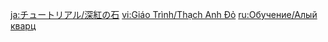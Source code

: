 {{Tutorial
|title    = Scarlet Quartz
|subtitle = Exploration Knowledge
|type     = Adventure
|icon     = Icon Tutorial Combat.png
|about    = Scarlet Quartz
|image1   = Tutorial Adventure Scarlet Quartz 1.png
|text1    = The odd gems called Scarlet Quartzes contain a certain kind of warming energy. {{Color|help|Break them and collect their fragments}} to engulf your character in that energy.
|image2   = Tutorial Adventure Scarlet Quartz 2.png
|text2    = Under its influence, {{Color|help|you will stop accumulating Sheer Cold}}. You can use this effect to keep warm for an extended period. Attack an opponent before its duration ends to release all the accumulated energy at once.<br>For some reason, however, warping from here to a Teleport Waypoint or a Statue of The Seven will cause {{Color|help|the power of these Scarlet Quartzes to dissipate}}...
|sort     = 6101
}}
<noinclude>
<!-- interwikis -->
[[ja:チュートリアル/深紅の石]]
[[vi:Giáo Trình/Thạch Anh Đỏ]]
[[ru:Обучение/Алый кварц]]
</noinclude>